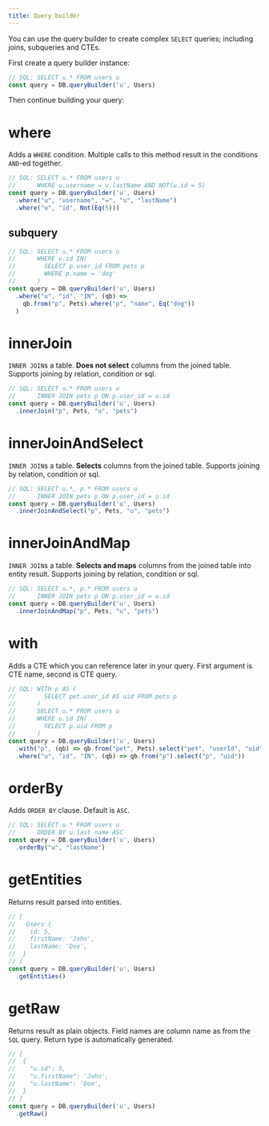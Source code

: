 ```yaml
---
title: Query builder
---
```


You can use the query builder to create complex `SELECT` queries; including joins, subqueries and CTEs.

First create a query builder instance:

```typescript
// SQL: SELECT u.* FROM users u 
const query = DB.queryBuilder('u', Users)
```

Then continue building your query:

# where

Adds a `WHERE` condition. Multiple calls to this method result in the conditions `AND`-ed together.

```typescript
// SQL: SELECT u.* FROM users u 
//      WHERE u.username = u.lastName AND NOT(u.id = 5)
const query = DB.queryBuilder('u', Users)
  .where("u", "username", "=", "u", "lastName")
  .where("u", "id", Not(Eq(5)))
```


## subquery
```typescript
// SQL: SELECT u.* FROM users u 
//      WHERE u.id IN(
//        SELECT p.user_id FROM pets p
//        WHERE p.name = 'dog'
//      )
const query = DB.queryBuilder('u', Users)
  .where("u", "id", "IN", (qb) =>
    qb.from("p", Pets).where("p", "name", Eq("dog"))
  )
```


# innerJoin

`INNER JOIN`s a table. **Does not select** columns from the joined table. Supports joining by relation, condition or sql.

```typescript
// SQL: SELECT u.* FROM users u 
//      INNER JOIN pets p ON p.user_id = u.id
const query = DB.queryBuilder('u', Users)
  .innerJoin("p", Pets, "u", "pets")
```


# innerJoinAndSelect

`INNER JOIN`s a table. **Selects** columns from the joined table. Supports joining by relation, condition or sql.

```typescript
// SQL: SELECT u.*, p.* FROM users u 
//      INNER JOIN pets p ON p.user_id = u.id
const query = DB.queryBuilder('u', Users)
  .innerJoinAndSelect("p", Pets, "u", "pets")
```


# innerJoinAndMap

`INNER JOIN`s a table. **Selects and maps** columns from the joined table into entity result. Supports joining by relation, condition or sql.

```typescript
// SQL: SELECT u.*, p.* FROM users u 
//      INNER JOIN pets p ON p.user_id = u.id
const query = DB.queryBuilder('u', Users)
  .innerJoinAndMap("p", Pets, "u", "pets")
```

# with

Adds a CTE which you can reference later in your query. First argument is CTE name, second is CTE query.
```typescript
// SQL: WITH p AS (
//        SELECT pet.user_id AS uid FROM pets p
//      )
//      SELECT u.* FROM users u 
//      WHERE u.id IN(
//        SELECT p.uid FROM p
//      )
const query = DB.queryBuilder('u', Users)
  .with("p", (qb) => qb.from("pet", Pets).select("pet", "userId", "uid"))
  .where("u", "id", "IN", (qb) => qb.from("p").select("p", "uid"))
```


# orderBy

Adds `ORDER BY` clause. Default is `ASC`.

```typescript
// SQL: SELECT u.* FROM users u 
//      ORDER BY u.last_name ASC
const query = DB.queryBuilder('u', Users)
  .orderBy("u", "lastName")
```

# getEntities

Returns result parsed into entities.

```typescript
// [
//   Users {
//    id: 5,
//    firstName: 'John',
//    lastName: 'Doe',
//  }
// ]
const query = DB.queryBuilder('u', Users)
  .getEntities()
```

# getRaw

Returns result as plain objects. Field names are column name as from the `SQL` query. Return type is automatically generated.
```typescript
// [
//  {
//    "u.id": 5,
//    "u.firstName": 'John',
//    "u.lastName": 'Doe',
//  }
// ]
const query = DB.queryBuilder('u', Users)
  .getRaw()
```